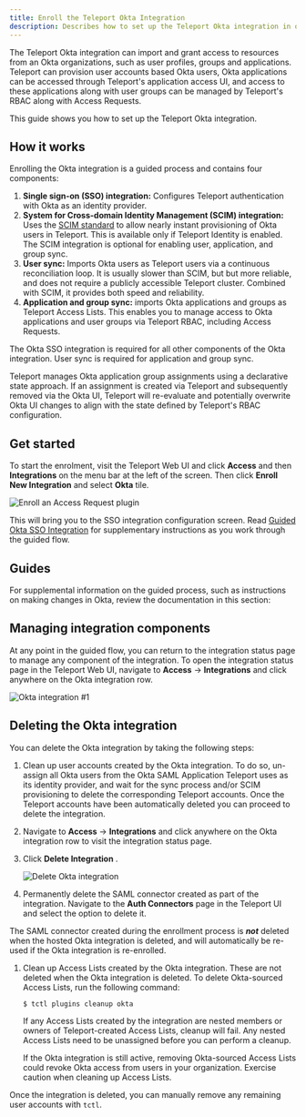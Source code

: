 ```yaml
---
title: Enroll the Teleport Okta Integration
description: Describes how to set up the Teleport Okta integration in order to grant Teleport users access to resources managed in Okta.
---
```


The Teleport Okta integration can import and grant access to resources from an
Okta organizations, such as user profiles, groups and applications. Teleport can
provision user accounts based Okta users, Okta applications can be accessed
through Teleport's application access UI, and access to these applications along
with user groups can be managed by Teleport's RBAC along with Access Requests.

This guide shows you how to set up the Teleport Okta integration.

## How it works

Enrolling the Okta integration is a guided process and contains four components:

1. **Single sign-on (SSO) integration:** Configures Teleport authentication with Okta as an
   identity provider.
2. **System for Cross-domain Identity Management (SCIM) integration:** Uses the
   [SCIM standard](https://developer.okta.com/docs/concepts/scim/) to
   allow nearly instant provisioning of Okta users in Teleport. This is
   available only if Teleport Identity is enabled. The SCIM integration is
   optional for enabling user, application, and group sync.
3. **User sync:** Imports Okta users as Teleport users via a continuous
   reconciliation loop. It is usually slower than SCIM, but but more reliable,
   and does not require a publicly accessible Teleport cluster. Combined with
   SCIM, it provides both speed and reliability.
4. **Application and group sync:** imports Okta applications and groups as Teleport
   Access Lists. This enables you to manage access to Okta applications and user
   groups via Teleport RBAC, including Access Requests.

The Okta SSO integration is required for all other components of the Okta
integration. User sync is required for application and group sync.

Teleport manages Okta application group assignments using a declarative state
approach. If an assignment is created via Teleport and subsequently removed via
the Okta UI, Teleport will re-evaluate and potentially overwrite Okta UI changes
to align with the state defined by Teleport's RBAC configuration.

## Get started

To start the enrolment, visit the Teleport Web UI and click **Access** and then
**Integrations** on the menu bar at the left of the screen. Then click **Enroll
New Integration** and select **Okta** tile.

![Enroll an Access Request plugin](../../../../img/enterprise/plugins/enroll.png)

This will bring you to the SSO integration configuration screen. Read [Guided
Okta SSO Integration](./guided-sso.mdx) for supplementary instructions as you
work through the guided flow.

## Guides

For supplemental information on the guided process, such as instructions on
making changes in Okta, review the documentation in this section:

<DocCardList />

## Managing integration components

At any point in the guided flow, you can return to the integration status page
to manage any component of the integration. To open the integration status page
in the Teleport Web UI, navigate to **Access** -> **Integrations** and click
anywhere on the Okta integration row.

![Okta integration #1](../../../../img/enterprise/plugins/okta/okta-status-page-1.png)

## Deleting the Okta integration

You can delete the Okta integration by taking the following steps:

1. Clean up user accounts created by the Okta integration. To do so, un-assign
   all Okta users from the Okta SAML Application Teleport uses as its identity
   provider, and wait for the sync process and/or SCIM provisioning to delete
   the corresponding Teleport accounts. Once the Teleport accounts have been
   automatically deleted you can proceed to delete the integration.

1. Navigate to **Access** -> **Integrations** and click anywhere on the Okta
   integration row to visit the integration status page. 

1. Click **Delete Integration** .

   ![Delete Okta integration](../../../../img/enterprise/plugins/okta/okta-delete-integration.png)

1. Permanently delete the SAML connector created as part of the integration.
   Navigate to the **Auth Connectors** page in the Teleport UI and select the
   option to delete it.

  The SAML connector created during the enrollment process is ***not*** deleted
  when the hosted Okta integration is deleted, and will automatically be re-used
  if the Okta integration is re-enrolled.

1. Clean up Access Lists created by the Okta integration. These are not deleted
   when the Okta integration is deleted. To delete Okta-sourced Access Lists,
   run the following command:

   ```code
   $ tctl plugins cleanup okta
   ```

   If any Access Lists created by the integration are nested members or owners
   of Teleport-created Access Lists, cleanup will fail. Any nested Access Lists
   need to be unassigned before you can perform a cleanup.

   <Admonition type="warning">
   If the Okta integration is still active, removing Okta-sourced Access Lists
   could revoke Okta access from users in your organization. Exercise caution
   when cleaning up Access Lists.
   </Admonition>

Once the integration is deleted, you can manually remove any remaining user
accounts with `tctl`.
